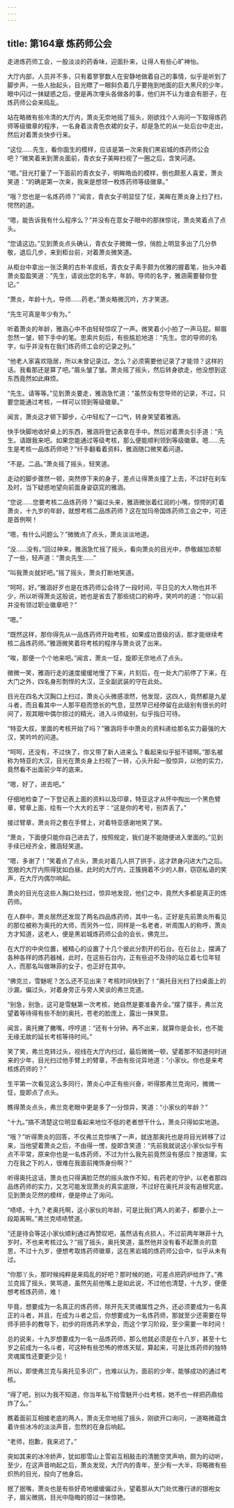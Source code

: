```yaml
---
---
---
```

title: 第164章 炼药师公会
---



走进炼药师工会，一股淡淡的药香味，迎面扑来，让得人有些心旷神怡。

大厅内部，人员并不多，只有着寥寥数人在安静地做着自己的事情，似乎是听到了脚步声，一些人抬起头，目光瞟了一眼斜负着几乎要拖到地面的巨大黑尺的少年，眼中闪过一抹疑惑之后，便是再次埋头各做各的事，他们并不认为谁会有胆子，在炼药师公会来捣乱。

站在略微有些冷清的大厅内，萧炎无奈地摇了摇头，刚欲找个人询问一下取得炼药师等级徽章的程序，一名身着淡青色衣裙的女子，却是急忙的从一处后台中走出，然后对着萧炎快步行来。

“这位……先生，看你面生的模样，应该是第一次来我们黑岩城的炼药师公会吧？”微笑着来到萧炎面前，青衣女子美眸扫视了一圈之后，含笑问道。

“嗯。”目光打量了一下面前的青衣女子，明眸皓齿的模样，倒也颇惹人喜爱，萧炎笑道：“的确是第一次来，我来是想领一枚炼药师等级徽章。”

“哦？您也是一名炼药师？”闻言，青衣女子明显怔了怔，美眸在萧炎身上扫了扫，愕然的道。

“嗯，能告诉我有什么程序么？”并没有在意女子眼中的那抹惊诧，萧炎笑着点了点头。

“您请这边。”见到萧炎点头确认，青衣女子微微一惊，俏脸上明显多出了几分恭敬，退后几步，来到柜台前，对着萧炎微笑道。

从柜台中拿出一张泛黄的古朴羊皮纸，青衣女子素手颇为优雅的握着笔，抬头冲着萧炎盈盈笑道：“先生，请说出您的名字，年龄。导师的名字，雅涵需要替你登记。”

“萧炎，年龄十九，导师……药老。”萧炎略微沉吟，方才笑道。

“先生可真是年少有为。”

听着萧炎的年龄，雅涵心中不由轻轻惊叹了一声。微笑着小小拍了一声马屁。柳眉忽然一皱，顿下手中的笔。思索片刻后，有些尴尬地道：“先生。您的导师的名字，似乎并没有在我们炼药师工会的记录之列。”

“他老人家喜欢隐居，所以未曾记录过。怎么？必须需要他记录了才能领？这样的话。我看那还是算了吧。”眉头皱了皱。萧炎摇了摇头，然后转身欲走，他没想到这东西竟然如此麻烦。

“先生。请等等。”见到萧炎要走，雅涵急忙道：“虽然没有您导师的记录，不过，只要您能通过考核，一样可以领到等级徽章。”

闻言，萧炎这才顿下脚步，心中轻松了一口气，转身笑望着雅涵。

快手快脚地收好桌上的东西，雅涵将登记表拿在手中。然后对着萧炎引手道：“先生。请跟我来吧。如果您能通过等级考核，那么便能顺利领到等级徽章。嗯……先生是考核一品炼药师吧？”纤手翻看着资料，雅涵随口微笑着问道。

“不是。二品。”萧炎摇了摇头，轻笑道。

走动的脚步骤然一顿，突然停下来的身子，差点让得萧炎撞了上去，不过好在刹车及时，当下疑惑地望向前面身姿窈窕的雅涵。

“您说……您要考核二品炼药师？”偏过头来，雅涵微张着红润的小嘴，惊愕的盯着萧炎，十九岁的年龄，就想考核二品炼药师？这在加玛帝国炼药师工会之中，可还是首例啊！

“嗯，有什么问题么？”微微点了点头，萧炎淡淡地道。

“没……没有。”回过神来，雅涵急忙摇了摇头，看向萧炎的目光中，恭敬越加浓郁了一些，轻声道：“萧炎先生……”

“叫我萧炎就好吧。”摇了摇头，萧炎打断地笑道。

“呵呵，好。”雅涵好歹也是在炼药师公会待了一段时间，平日见的大人物也并不少，所以听得萧炎这般说，她也是省去了那些绕口的称呼，笑吟吟的道：“你以前并没有领过职业徽章吧？”

“嗯。”

“既然这样，那你得先从一品炼药师开始考核，如果成功晋级的话，那才能继续考核二品炼药师。”雅涵微笑着将考核的程序与萧炎说了出来。

“唉，那便一个个地来吧。”闻言，萧炎一怔，旋即无奈地点了点头。

微微一笑，雅涵行走的速度缓缓地慢了下来，片刻后，在一处大门前停了下来，在大门之外，四名身形剽悍的大汉，正全副武装的守在此处。

目光在四名大汉胸口上扫过，萧炎心头微感凛然，他发现，这四人，竟然都是九星斗者，而且看其中一人那平稳而悠长的气息，显然早已经停留在此级别有很长的时间了，观其眼中偶尔掠过的精光，进入斗师级别，似乎指日可待。

“特亚大叔，里面的考核开始了吗？”雅涵将手中萧炎的资料递给那名实力最强的大汉，笑吟吟的问道。

“呵呵，还没有，不过快了，你又带了新人进来么？看起来似乎挺不错啊。”那名被称为特亚的大汉，目光在萧炎身上扫视了一转，心头升起一股惊异，以他的实力，竟然看不出面前少年的底来。

“嗯，好了，进去吧。”

仔细地检查了一下登记表上面的资料以及印章，特亚这才从怀中掏出一个黑色臂章，臂章上面，绘有一个大大的五字：“这是你的考号，别弄丢了。”

接过臂章，萧炎将之套在手臂上，对着特亚感谢地笑了笑。

“萧炎，下面便只能你自己进去了，按照规定，我们是不能随便进入里面的。”见到手续已经齐全，雅涵轻笑道。

“嗯，多谢了！”笑着点了点头，萧炎对着几人拱了拱手，这才跻身闪进大门之后。宽敞的大厅内照得犹如白昼。此时的大厅内，正簇拥着不少的人群，窃窃私语的笑声，在大厅内偶尔响起。

萧炎的目光在这些人胸口处扫过，惊异地发现，他们之中，竟然大多都是真正的炼药师。

在人群中，萧炎居然还发现了两名四品炼药师，其中一名，正好是先前萧炎所看见的那位被称为奥托的大师，而另外一位，同样是一名老者，听周围人的称呼，萧炎方才知道，这老人，便是黑岩城炼药师公会的会长，佛克兰。

在大厅的中央位置，被精心的设置了十几个彼此分割开的石台。在石台上，摆满了各种各样的炼药器械，此时，在这些石台内，正有些迫不及待的站立着七位年轻人，而那名叫做琳菲的女子，也正好在其中。

“佛克兰，雪魅呢？怎么还不见出来？考核时间快到了！”奥托目光扫了扫桌面上的沙漏，偏过头，对着身旁正与旁人笑谈的弗兰克道。

“别急，别急，这可是雪魅第一次考核，她自然是要准备齐全。”摆了摆手，弗兰克望着等待得有些不耐的奥托，苍老的脸庞上，露出一抹笑意。

闻言，奥托撇了撇嘴，哼哼道：“还有十分钟。再不出来，就算你是会长，也不能无缘无故的延长考核等待时间。”

笑了笑，弗兰克转过头，视线在大厅内扫过，最后微微一顿，望着那不知道何时进来的少年，目光扫过他手臂上的臂章，不由有些诧异地道：“小家伙。你也是来考核炼药师的？”

生平第一次看见这么多同行，萧炎心中正有些兴奋，听得那弗兰克询问，微微一怔，旋即点了点头。

瞧得萧炎点头，弗兰克老眼中更是多了一分惊异，笑道：“小家伙的年龄？”

“十九。”搞不清楚这位明显看起来地位不低的老者想干什么，萧炎只得如实地道。

“哦？”听得萧炎的回答，不仅弗兰克惊咦了一声，就连那奥托也是将目光转移了过来，当他望着萧炎之后，不由得一愣，旋即含笑道：“先前我就说这小家伙似乎有点不平常，原来你也是一名炼药师，不过为什么我先前竟然没有感应？按道理，实力在我之下的人，很难在我面前掩饰身份啊？”

听得奥托这话，萧炎也只得满脸茫然的摇头故作不知，有药老的守护，以老者那四品炼药师的实力，又怎可能发现萧炎的真实底限，不过好在奥托并没有追根究底，见到萧炎茫然的模样，便是停止了询问。

“啧啧，十九？老奥托啊，这小家伙的年龄，可是比我们两人的弟子，都要小上一段距离啊。”弗兰克啧啧赞道。

“还是待会等这小家伙顺利通过再赞叹吧，虽然话有点损人，不过前两年琳菲十九岁时，不也来考核过么？”摇了摇头，奥托笑道，虽然他并没有看不起萧炎的意思，不过十九岁，便想考取炼药师徽章，这在黑岩城的炼药师公会中，似乎从未有过。

“你那丫头，那时候纯粹是来捣乱的好吧？那时候的她，可差点把药炉给炸了。”弗兰克摇了摇头，笑骂道，虽然先前他嘴上是如此说，不过他也清楚，十九岁，便便想考核炼药师，难！

毕竟，想要成为一名真正的炼药师，除开先天灵魂属性之外，还必须要成为一名真正的斗者，并且，在成为斗者之后，你想要成为一名炼药师，那就至少还需要在导师手把手的教导下，初步的将炼药术学会，而这个学习阶段，至少需要一年时间！

总的说来，十九岁想要成为一名一品炼药师，那么他就必须是在十八岁，甚至十七岁之前成为一名斗者，可这种有些恐怖的修炼天赋，算起来，可是比炼药师的独特灵魂属性还要更少见！

所以，即使弗兰克与奥托见多识广，也难以认为，面前的少年，能够成功的通过考核。

“得了吧，别以为我不知道，你当年私下给雪魅开小灶考核，她不也一样把药鼎给炸了么。”

瞧着面前互相接老底的两人，萧炎无奈地摇了摇头，刚欲开口询问，一道略微蕴含着许些冰冷的淡淡声音，忽然的在身后响起。

“老师，抱歉，我来迟了。”

突如其来的冰冷娇声，犹如那雪山上雪岩互相敲击的清脆空灵声响，颇为的动听，至少，在这声音响起之后，萧炎发现，大厅内的青年，至少有一大半，将略微有些炽热的目光，投向了他身后。

抿了抿嘴，萧炎也是有些好奇地缓缓偏过头，望着那从大门处优雅行进的银袍女子，眉尖微挑，目光中隐晦的掠过一抹惊艳。